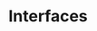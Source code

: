 ---
id: "q_php_med_020"
questionType: "MULTIPLE_CHOICE"
title: "Interfaces"
description: "Which keyword is used to implement an interface?"
difficulty: "MEDIUM"
category: "PHP"
options:
  - "extends"
  - "uses"
  - "implements"
  - "inherits"
correctAnswer: 2
---